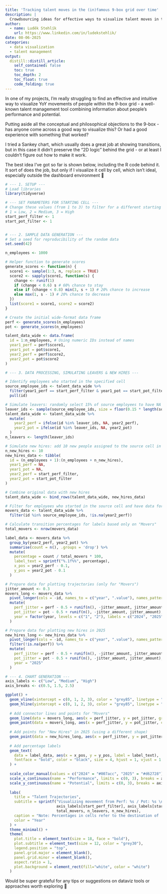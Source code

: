 ```yaml
---
title: 'Tracking talent moves in the (in)famous 9-box grid over time'
description: |
  Crowdsourcing ideas for effective ways to visualize talent moves in the 9-box grid over time.   
author:
  - name: Luděk Stehlík
    url: https://www.linkedin.com/in/ludekstehlik/
date: 08-06-2025
categories:
  - data visualization
  - talent management
output:
  distill::distill_article:
    self_contained: false
    toc: true
    toc_depth: 2
    toc_float: true
    code_folding: true
---
```


In one of my projects, I’m really struggling to find an effective and intuitive way to visualize YoY movements of people within the 9-box grid - a well-known talent management tool combining information about people’s performance and potential.

Putting aside all the conceptual and philosophical objections to the 9-box - has anyone come across a good way to visualize this? Or had a good experience with something that worked?

I tried a Sankey chart, which usually does a great job at showing transitions, but in this case it didn’t preserve the “2D logic” behind the grid - or at least I couldn’t figure out how to make it work. 

The best idea I’ve got so far is shown below, including the R code behind it. It sort of does the job, but only if I visualize it cell by cell, which isn’t ideal, especially outside the dashboard environment 🫤

```r

# --- 1. SETUP ---
# Load libraries
library(tidyverse)

# --- SET PARAMETERS FOR STARTING CELL ---
# Change these values (from 1 to 3) to filter for a different starting cell.
# 1 = Low, 2 = Medium, 3 = High
start_perf_filter <- 1
start_pot_filter <- 1


# --- 2. SAMPLE DATA GENERATION ---
# Set a seed for reproducibility of the random data
set.seed(42)

n_employees <- 1000 

# Helper function to generate scores
generate_scores <- function(n) {
  score1 <- sample(1:3, n, replace = TRUE)
  score2 <- sapply(score1, function(s) {
    change <- runif(1)
    if (change < 0.6) s # 60% chance to stay
    else if (change < 0.8) min(3, s + 1) # 20% chance to increase
    else max(1, s - 1) # 20% chance to decrease
  })
  list(score1 = score1, score2 = score2)
}

# Create the initial wide-format data frame
perf <- generate_scores(n_employees)
pot <- generate_scores(n_employees)

talent_data_wide <- data.frame(
  id = 1:n_employees, # Using numeric IDs instead of names
  year1_perf = perf$score1,
  year1_pot = pot$score1,
  year2_perf = perf$score2,
  year2_pot = pot$score2
)

# --- 3. DATA PROCESSING, SIMULATING LEAVERS & NEW HIRES ---

# Identify employees who started in the specified cell
source_employee_ids <- talent_data_wide %>%
  filter(year1_perf == start_perf_filter & year1_pot == start_pot_filter) %>%
  pull(id)

# Simulate leavers: randomly select 15% of source employees to have NA in year 2
leaver_ids <- sample(source_employee_ids, size = floor(0.15 * length(source_employee_ids)))
talent_data_wide <- talent_data_wide %>%
  mutate(
    year2_perf = ifelse(id %in% leaver_ids, NA, year2_perf),
    year2_pot = ifelse(id %in% leaver_ids, NA, year2_pot)
  )
n_leavers <- length(leaver_ids)

# Simulate new hires: add 10 new people assigned to the source cell in year 2
n_new_hires <- 10
new_hires_data <- tibble(
  id = (n_employees + 1):(n_employees + n_new_hires),
  year1_perf = NA,
  year1_pot = NA,
  year2_perf = start_perf_filter,
  year2_pot = start_pot_filter
)

# Combine original data with new hires
talent_data_wide <- bind_rows(talent_data_wide, new_hires_data)

# Filter for employees who started in the source cell and have data for both years ("Movers")
movers_data <- talent_data_wide %>%
  filter(id %in% source_employee_ids, !is.na(year2_perf))

# Calculate transition percentages for labels based only on "Movers"
total_movers <- nrow(movers_data)

label_data <- movers_data %>%
  group_by(year2_perf, year2_pot) %>%
  summarise(count = n(), .groups = 'drop') %>%
  mutate(
    percentage = count / total_movers * 100,
    label_text = sprintf("%.1f%%", percentage),
    x_pos = year2_perf - 0.1,
    y_pos = year2_pot - 0.1
  )

# Prepare data for plotting trajectories (only for "Movers")
jitter_amount <- 0.3
movers_long <- movers_data %>%
  pivot_longer(cols = -id, names_to = c("year", ".value"), names_pattern = "year(.)_(.*)") %>%
  mutate(
    perf_jitter = perf - 0.5 + runif(n(), -jitter_amount, jitter_amount),
    pot_jitter = pot - 0.5 + runif(n(), -jitter_amount, jitter_amount),
    year = factor(year, levels = c("1", "2"), labels = c("2024", "2025"))
  )

# Prepare data for plotting new hires in 2025
new_hires_long <- new_hires_data %>%
  pivot_longer(cols = -id, names_to = c("year", ".value"), names_pattern = "year(.)_(.*)") %>%
  filter(!is.na(perf)) %>%
  mutate(
    perf_jitter = perf - 0.5 + runif(n(), -jitter_amount, jitter_amount),
    pot_jitter = pot - 0.5 + runif(n(), -jitter_amount, jitter_amount),
    year = "2025"
  )

# --- 4. CHART GENERATION ---
axis_labels <- c("Low", "Medium", "High")
axis_breaks <- c(0.5, 1.5, 2.5)

ggplot() +
  geom_vline(xintercept = c(0, 1, 2, 3), color = "grey85", linetype = "dashed") +
  geom_hline(yintercept = c(0, 1, 2, 3), color = "grey85", linetype = "dashed") +
  
  # Add connector lines and points for "Movers"
  geom_line(data = movers_long, aes(x = perf_jitter, y = pot_jitter, group = id), color = "grey50", alpha = 0.5) +
  geom_point(data = movers_long, aes(x = perf_jitter, y = pot_jitter, color = year), size = 3, alpha = 0.6) +
  
  # Add points for "New Hires" in 2025 (using a different shape)
  geom_point(data = new_hires_long, aes(x = perf_jitter, y = pot_jitter), color = "#d62728", shape = 17, size = 4, alpha = 0.8) +
  
  # Add percentage labels
  geom_text(
    data = label_data, aes(x = x_pos, y = y_pos, label = label_text),
    fontface = "bold", color = "black", size = 4, hjust = 1, vjust = 1
  ) +
  
  scale_color_manual(values = c("2024" = "#007acc", "2025" = "#d62728")) +
  scale_x_continuous(name = "Performance", limits = c(0, 3), breaks = axis_breaks, labels = axis_labels) +
  scale_y_continuous(name = "Potential", limits = c(0, 3), breaks = axis_breaks, labels = axis_labels) +
  
  labs(
    title = "Talent Trajectories",
    subtitle = sprintf("Visualizing movement from Perf: %s / Pot: %s \n(N=%d Movers, %d Leavers, %d New Hires)", 
                       axis_labels[start_perf_filter], axis_labels[start_pot_filter],
                       total_movers, n_leavers, n_new_hires),
    caption = "Note: Percentages in cells refer to the destination of 'Movers' only.\nNew Hires in 2025 are shown as triangles.",
    color = "Year"
  ) +
  theme_minimal() +
  theme(
    plot.title = element_text(size = 18, face = "bold"),
    plot.subtitle = element_text(size = 12, color = "grey30"),
    legend.position = "top",
    panel.grid.major = element_blank(),
    panel.grid.minor = element_blank(),
    aspect.ratio = 1,
    plot.background = element_rect(fill="white", color = "white")
  )

```

Would be super grateful for any tips or suggestions on dataviz tools or approaches worth exploring 🙏

